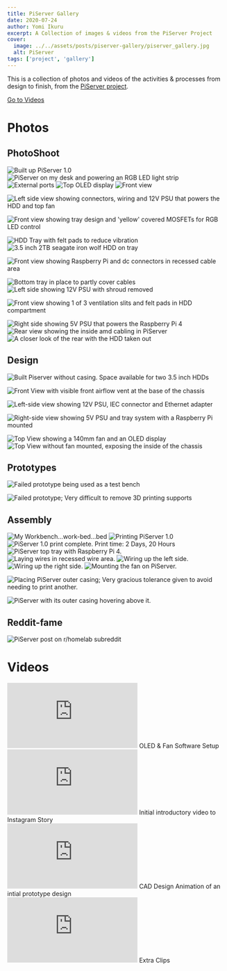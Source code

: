 ```yaml
---
title: PiServer Gallery
date: 2020-07-24
author: Yomi Ikuru
excerpt: A Collection of images & videos from the PiServer Project
cover:
  image: ../../assets/posts/piserver-gallery/piserver_gallery.jpg
  alt: PiServer
tags: ['project', 'gallery']
---
```








This is a collection of photos and videos of the activities & processes from design to finish, from the [PiServer project](https://yomis.blog/piserver).

<a href="#videos">Go to Videos</a>

# Photos

## PhotoShoot

<Image src={photoshootImage1} alt="Built up PiServer 1.0" />

<Image src={photoshootImage2} alt="PiServer on my desk and powering an RGB LED light strip" />

<Image src={photoshootImage3} alt="External ports" />

<Image src={photoshootImage4} alt="Top OLED display" />

<Image src={photoshootImage5} alt="Front view" />

<Image
  src={photoshootImage6}
  alt="Left side view showing connectors, wiring and 12V PSU that powers the HDD and top fan"
/>

<Image
  src={photoshootImage6}
  alt="Front view showing tray design and 'yellow' covered MOSFETs for RGB LED control"
/>

<Image src={photoshootImage7} alt="HDD Tray with felt pads to reduce vibration" />

<Image src={photoshootImage8} alt="3.5 inch 2TB seagate iron wolf HDD on tray" />

<Image
  src={photoshootImage9}
  alt="Front view showing Raspberry Pi and dc connectors in recessed cable area"
/>

<Image src={photoshootImage10} alt="Bottom tray in place to partly cover cables" />

<Image src={photoshootImage11} alt="Left side showing 12V PSU with shroud removed" />

<Image
  src={photoshootImage12}
  alt="Front view showing 1 of 3 ventilation slits and felt pads in HDD compartment"
/>

<Image src={photoshootImage13} alt="Right side showing 5V PSU that powers the Raspberry Pi 4" />

<Image src={photoshootImage14} alt="Rear view showing the inside amd cabling in PiServer" />

<Image src={photoshootImage15} alt="A closer look of the rear with the HDD taken out" />

## Design

<Image
  src={designImage1}
  alt="Built Piserver without casing. Space available for two 3.5 inch HDDs"
/>

<Image
  src={designImage2}
  alt="Front View with visible front airflow vent at the base of the chassis"
/>

<Image
  src={designImage3}
  alt="Left-side view showing 12V PSU, IEC connector and Ethernet adapter"
/>

<Image
  src={designImage4}
  alt="Right-side view showing 5V PSU and tray system with a Raspberry Pi mounted"
/>

<Image src={designImage5} alt="Top View showing a 140mm fan and an OLED display" />

<Image src={designImage6} alt="Top View without fan mounted, exposing the inside of the chassis" />

## Prototypes

<Image src={prototypeImage1} alt="Failed prototype being used as a test bench" />

<Image
  src={prototypeImage2}
  alt="Failed prototype; Very difficult to remove 3D printing supports"
/>

## Assembly

<Image src={assemblyImage1} alt="My Workbench...work-bed...bed" />

<Image src={assemblyImage2} alt="Printing PiServer 1.0" />

<Image src={assemblyImage3} alt="PiServer 1.0 print complete. Print time: 2 Days, 20 Hours" />

<Image src={assemblyImage4} alt="PiServer top tray with Raspberry Pi 4." />

<Image src={assemblyImage5} alt="Laying wires in recessed wire area." />

<Image src={assemblyImage6} alt="Wiring up the left side." />

<Image src={assemblyImage7} alt="Wiring up the right side." />

<Image src={assemblyImage8} alt="Mounting the fan on PiServer." />

<Image
  src={assemblyImage9}
  alt="Placing PiServer outer casing; Very gracious tolerance given to avoid needing to print another."
/>

<Image src={assemblyImage10} alt="PiServer with its outer casing hovering above it." />

## Reddit-fame

<Image src={redditFameImage1} alt="PiServer post on r/homelab subreddit" />

# Videos

<div style={{ display: 'flex', flexDirection: 'column', alignItems: 'center' }}>
  <iframe
    style={{ width: '560px', height: '500px' }}
    src="https://www.youtube.com/embed/5Cm1Kj1eGfk?si=-yWWjwhKec3EtrUZ"
    title="OLED & Fan Software Setup"
    frameborder="0"
    allow="accelerometer; autoplay; clipboard-write; encrypted-media; gyroscope; picture-in-picture; web-share"
    referrerpolicy="strict-origin-when-cross-origin"
    allowfullscreen
  ></iframe>
  <span>OLED & Fan Software Setup</span>
</div>

<div style={{ display: 'flex', flexDirection: 'column', alignItems: 'center' }}>
  <iframe
    style={{ width: '560px', height: '500px' }}
    src="https://www.youtube.com/embed/dBrY3AJkKY4?si=elRS_w3NDIVReQFs"
    title="Initial introductory video to Instagram Story"
    frameborder="0"
    allow="accelerometer; autoplay; clipboard-write; encrypted-media; gyroscope; picture-in-picture; web-share"
    referrerpolicy="strict-origin-when-cross-origin"
    allowfullscreen
  ></iframe>
  <span>Initial introductory video to Instagram Story</span>
</div>

<div style={{ display: 'flex', flexDirection: 'column', alignItems: 'center' }}>
  <iframe
    style={{ width: '560px', height: '500px' }}
    src="https://www.youtube.com/embed/IoyjjXPkN5s?si=6EbYKaZzeAN_fKAy"
    title="CAD Design Animation of an intial prototype design"
    frameborder="0"
    allow="accelerometer; autoplay; clipboard-write; encrypted-media; gyroscope; picture-in-picture; web-share"
    referrerpolicy="strict-origin-when-cross-origin"
    allowfullscreen
  ></iframe>
  <span>CAD Design Animation of an intial prototype design</span>
</div>

<div style={{ display: 'flex', flexDirection: 'column', alignItems: 'center' }}>
  <iframe
    style={{ width: '560px', height: '500px' }}
    src="https://www.youtube.com/embed/P3mPqi-lL4s?si=YXbkcyA6qY7lgHK5"
    title="Extra Clips"
    frameborder="0"
    allow="accelerometer; autoplay; clipboard-write; encrypted-media; gyroscope; picture-in-picture; web-share"
    referrerpolicy="strict-origin-when-cross-origin"
    allowfullscreen
  ></iframe>
  <span>Extra Clips</span>
</div>
